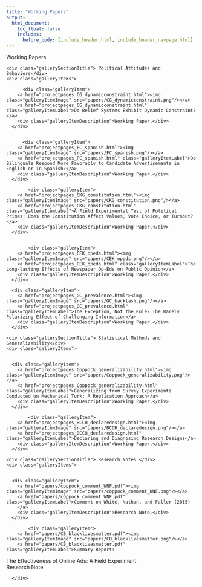 ```yaml
---
title: "Working Papers"
output:
  html_document:
    toc_float: false
    includes:
      before_body: [include_header.html, include_header_navpage.html]
---
```


<!--html_preserve-->

<div class="band full">
  <div class="bandContent pageTitle">Working Papers</div>
  <div class="bandContent gallerySection">
    <div class="gallerySectionTitle"> Political Attitudes and Behaviors</div>
    <div class="galleryItems">
    
          <div class="galleryItem">
        <a href="projectpages_CG_dynamicconstraint.html"><img class="galleryItemImage" src="papers/CG_dynamicconstraint.png"/></a>
        <a href="projectpages_CG_dynamicconstraint.html" class="galleryItemLabel">Do Belief Systems Exhibit Dynamic Constraint?</a>
        <div class="galleryItemDescription">Working Paper.</div>
      </div>
    
    
          <div class="galleryItem">
        <a href="projectpages_FC_spanish.html"><img class="galleryItemImage" src="papers/FC_spanish.png"/></a>
        <a href="projectpages_FC_spanish.html" class="galleryItemLabel">Do Bilinguals Respond More Favorably to Candidate Advertisements in English or in Spanish?</a>
        <div class="galleryItemDescription">Working Paper.</div>
      </div>      
      
            <div class="galleryItem">
        <a href="projectpages_CKG_constitution.html"><img class="galleryItemImage" src="papers/CKG_constitution.png"/></a>
        <a href="projectpages_CKG_constitution.html" class="galleryItemLabel">A Field Experimental Test of Political Primes: Does the Constitution Affect Values, Vote Choice, or Turnout?</a>
        <div class="galleryItemDescription">Working Paper.</div>
      </div>    

      
            <div class="galleryItem">
        <a href="projectpages_CEK_opeds.html"><img class="galleryItemImage" src="papers/CEK_opeds.png"/></a>
        <a href="projectpages_CEK_opeds.html" class="galleryItemLabel">The Long-lasting Effects of Newspaper Op-Eds on Public Opinion</a>
        <div class="galleryItemDescription">Working Paper.</div>
      </div>
      
      <div class="galleryItem">
        <a href="projectpages_GC_prevalence.html"><img class="galleryItemImage" src="papers/GC_backlash.png"/></a>
        <a href="projectpages_GC_prevalence.html" class="galleryItemLabel">The Exception, Not the Rule? The Rarely Polarizing Effect of Challenging Information</a>
        <div class="galleryItemDescription">Working Paper.</div>
      </div>      


      
  </div>
</div>



<div class="bandContent gallerySection">
    <div class="gallerySectionTitle"> Statistical Methods and Generalizability</div>
    <div class="galleryItems">
    

      <div class="galleryItem">
        <a href="projectpages_Coppock_generalizability.html"><img class="galleryItemImage" src="papers/Coppock_generalizability.png"/></a>
        <a href="projectpages_Coppock_generalizability.html" class="galleryItemLabel">Generalizing from Survey Experiments Conducted on Mechanical Turk: A Replication Approach</a>
        <div class="galleryItemDescription">Working Paper.</div>
      </div>      

            <div class="galleryItem">
        <a href="projectpages_BCCH_declaredesign.html"><img class="galleryItemImage" src="papers/BCCH_declaredesign.png"/></a>
        <a href="projectpages_BCCH_declaredesign.html" class="galleryItemLabel">Declaring and Diagnosing Research Designs</a>
        <div class="galleryItemDescription">Working Paper.</div>
      </div>
    
  </div>
</div>

<div class="bandContent gallerySection">
    <div class="gallerySectionTitle"> Research Notes </div>
    <div class="galleryItems">
    

      <div class="galleryItem">
        <a href="papers/coppock_comment_WNF.pdf"><img class="galleryItemImage" src="papers/coppock_comment_WNF.png"/></a>
        <a href="papers/coppock_comment_WNF.pdf" class="galleryItemLabel">Comment on White, Nathan, and Faller (2015)
        </a>
        <div class="galleryItemDescription">Research Note.</div>
      </div>      

            <div class="galleryItem">
        <a href="papers/CB_blacklivesmatter.pdf"><img class="galleryItemImage" src="papers/CB_blacklivesmatter.png"/></a>
        <a href="papers/CB_blacklivesmatter.pdf" class="galleryItemLabel">Summary Report:
The Effectiveness of Online Ads: A Field Experiment</a>
        <div class="galleryItemDescription">Research Note.</div>
      </div>
    
  </div>
</div>




<!--/html_preserve-->

